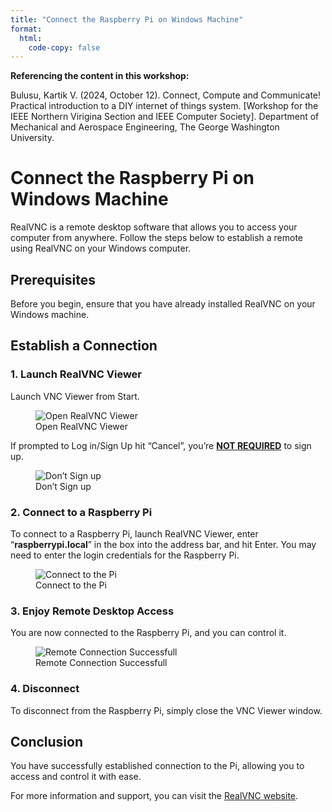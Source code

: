 ```yaml
---
title: "Connect the Raspberry Pi on Windows Machine"
format: 
  html:
    code-copy: false
---
```


<html>
<head>
    <style>
        body {
            -webkit-user-select: none; /* Safari */
            -moz-user-select: none; /* Firefox */
            -ms-user-select: none; /* IE10+/Edge */
            user-select: none; /* Standard */
        }
    </style>
</head>
<body>

:::{.callout-important}
**Referencing the content in this workshop:**

Bulusu, Kartik V. (2024, October 12). Connect, Compute and Communicate! Practical introduction to a DIY internet of things system. [Workshop for the IEEE Northern Virigina Section and IEEE Computer Society]. Department of Mechanical and Aerospace Engineering, The George Washington University.
:::

# Connect the Raspberry Pi on Windows Machine

RealVNC is a remote desktop software that allows you to access your computer from anywhere. Follow the steps below to establish a remote using RealVNC on your Windows computer.

## Prerequisites

Before you begin, ensure that you have already installed RealVNC on your Windows machine.

## Establish a Connection

### 1. Launch RealVNC Viewer

Launch VNC Viewer from Start. 

![Open RealVNC Viewer](images/screenshots/real_vnc_winOS_2024/step_8.png)

If prompted to Log in/Sign Up hit "Cancel", you're **<u>NOT REQUIRED</u>** to sign up.

![Don't Sign up](images/screenshots/real_vnc_winOS_2024/step_10.png)

### 2. Connect to a Raspberry Pi

To connect to a Raspberry Pi, launch RealVNC Viewer, enter "**raspberrypi.local**" in the box into the address bar, and hit Enter. You may need to enter the login credentials for the Raspberry Pi.

<!-- ![IP Address on the Box](images/screenshots/realvnc-mac/screenshot-12.png) -->

![Connect to the Pi](images/screenshots/real_vnc_winOS_2024/step_11.png)

<!-- ![Enter Credentials](images/screenshots/realvnc-mac/screenshot-9.png) -->

### 3. Enjoy Remote Desktop Access

You are now connected to the Raspberry Pi, and you can control it.

![Remote Connection Successfull](images/screenshots/realvnc-mac/screenshot-10.png)

### 4. Disconnect

To disconnect from the Raspberry Pi, simply close the VNC Viewer window.

## Conclusion

You have successfully established connection to the Pi, allowing you to access and control it with ease.

For more information and support, you can visit the [RealVNC website](https://www.realvnc.com/).

<!-- <br><br>
<footer>
  <p><small><small><small><small>This is a Quarto website. To learn more about Quarto websites visit <https://quarto.org/docs/websites>.<br>
  Author: Kartik Bulusu<br>
  Contact: <a href="mailto:bulusu@gwu.edu">bulusu</a><br>
  &copy; 2023 All rights reserved</small></small></small></small></p>
</footer> -->
